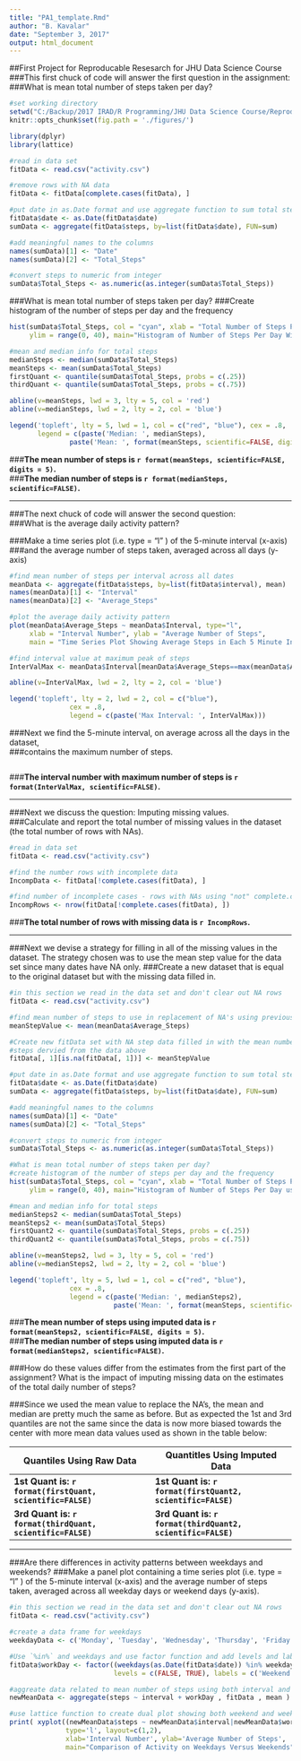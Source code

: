 ---
title: "PA1_template.Rmd"
author: "B. Kavalar"
date: "September 3, 2017"
output: html_document
---
##First Project for Reproducable Resesarch for JHU Data Science Course  
###This first chuck of code will answer the first question in the assignment:  
###What is mean total number of steps taken per day?

```{r}
#set working directory
setwd("C:/Backup/2017 IRAD/R Programming/JHU Data Science Course/Reproducible Research/Week 2/Project 1")
knitr::opts_chunk$set(fig.path = './figures/')

library(dplyr)
library(lattice)

#read in data set
fitData <- read.csv("activity.csv")

#remove rows with NA data
fitData <- fitData[complete.cases(fitData), ]

#put date in as.Date format and use aggregate function to sum total steps per day
fitData$date <- as.Date(fitData$date)
sumData <- aggregate(fitData$steps, by=list(fitData$date), FUN=sum)

#add meaningful names to the columns
names(sumData)[1] <- "Date"
names(sumData)[2] <- "Total_Steps"

#convert steps to numeric from integer
sumData$Total_Steps <- as.numeric(as.integer(sumData$Total_Steps))
```

###What is mean total number of steps taken per day?
###Create histogram of the number of steps per day and the frequency 

```{r}
hist(sumData$Total_Steps, col = "cyan", xlab = "Total Number of Steps Per Day Over the Range",
	 ylim = range(0, 40), main="Histogram of Number of Steps Per Day With No NA Data")

#mean and median info for total steps
medianSteps <- median(sumData$Total_Steps)
meanSteps <- mean(sumData$Total_Steps)
firstQuant <- quantile(sumData$Total_Steps, probs = c(.25))
thirdQuant <- quantile(sumData$Total_Steps, probs = c(.75))

abline(v=meanSteps, lwd = 3, lty = 5, col = 'red')
abline(v=medianSteps, lwd = 2, lty = 2, col = 'blue')

legend('topleft', lty = 5, lwd = 1, col = c("red", "blue"), cex = .8, 
	   legend = c(paste('Median: ', medianSteps), 
	   		   paste('Mean: ', format(meanSteps, scientific=FALSE, digits = 5))))


```

###**The mean number of steps is `r format(meanSteps, scientific=FALSE, digits = 5)`.**  
###**The median number of steps is `r format(medianSteps, scientific=FALSE)`.**

***

###The next chuck of code will answer the second question:  
###What is the average daily activity pattern?

###Make a time series plot (i.e.  type = "l" ) of the 5-minute interval (x-axis)  
###and the average number of steps taken, averaged across all days (y-axis)

```{r}

#find mean number of steps per interval across all dates
meanData <- aggregate(fitData$steps, by=list(fitData$interval), mean)
names(meanData)[1] <- "Interval"
names(meanData)[2] <- "Average_Steps"

#plot the average daily activity pattern
plot(meanData$Average_Steps ~ meanData$Interval, type="l",
	 xlab = "Interval Number", ylab = "Average Number of Steps",
	 main = "Time Series Plot Showing Average Steps in Each 5 Minute Interval")

#find interval value at maximum peak of steps
InterValMax <- meanData$Interval[meanData$Average_Steps==max(meanData$Average_Steps)]

abline(v=InterValMax, lwd = 2, lty = 2, col = 'blue')

legend('topleft', lty = 2, lwd = 2, col = c("blue"),
               cex = .8, 
               legend = c(paste('Max Interval: ', InterValMax)))
```

###Next we find the 5-minute interval, on average across all the days in the dataset,  
###contains the maximum number of steps.

```{r}


```

###**The interval number with maximum number of steps is `r format(InterValMax, scientific=FALSE)`.**

***

###Next we discuss the question:  Imputing missing values.  
###Calculate and report the total number of missing values in the dataset (the total number of rows with  NAs).

```{r}
#read in data set
fitData <- read.csv("activity.csv")

#find the number rows with incomplete data
IncompData <- fitData[!complete.cases(fitData), ]

#find number of incomplete cases - rows with NAs using "not" complete.cases
IncompRows <- nrow(fitData[!complete.cases(fitData), ])

```
###**The total number of rows with missing data is `r IncompRows`.**

***

###Next we devise a strategy for filling in all of the missing values in the dataset. The strategy chosen was to use the mean step value for the data set since many dates have NA only.
###Create a new dataset that is equal to the original dataset but with the missing data filled in.

```{r}

#in this section we read in the data set and don't clear out NA rows
fitData <- read.csv("activity.csv")

#find mean number of steps to use in replacement of NA's using previous calculations
meanStepValue <- mean(meanData$Average_Steps)

#Create new fitData set with NA step data filled in with the mean number of
#steps dervied from the data above
fitData[, 1][is.na(fitData[, 1])] <- meanStepValue

#put date in as.Date format and use aggregate function to sum total steps per day
fitData$date <- as.Date(fitData$date)
sumData <- aggregate(fitData$steps, by=list(fitData$date), FUN=sum)

#add meaningful names to the columns
names(sumData)[1] <- "Date"
names(sumData)[2] <- "Total_Steps"

#convert steps to numeric from integer
sumData$Total_Steps <- as.numeric(as.integer(sumData$Total_Steps))

#What is mean total number of steps taken per day?
#create histogram of the number of steps per day and the frequency 
hist(sumData$Total_Steps, col = "cyan", xlab = "Total Number of Steps Per Day Over the Range", 
	 ylim = range(0, 40), main="Histogram of Number of Steps Per Day using Mean Data for NA's")

#mean and median info for total steps
medianSteps2 <- median(sumData$Total_Steps)
meanSteps2 <- mean(sumData$Total_Steps)
firstQuant2 <- quantile(sumData$Total_Steps, probs = c(.25))
thirdQuant2 <- quantile(sumData$Total_Steps, probs = c(.75))

abline(v=meanSteps2, lwd = 3, lty = 5, col = 'red')
abline(v=medianSteps2, lwd = 2, lty = 2, col = 'blue')

legend('topleft', lty = 5, lwd = 1, col = c("red", "blue"),
               cex = .8, 
               legend = c(paste('Median: ', medianSteps2),
                          paste('Mean: ', format(meanSteps, scientific=FALSE, digits = 5))))

```

###**The mean number of steps using imputed data is `r format(meanSteps2, scientific=FALSE, digits = 5)`.**  
###**The median number of steps using imputed data is `r format(medianSteps2, scientific=FALSE)`.**

###How do these values differ from the estimates from the first part of the assignment? What is the impact of imputing missing data on the estimates of the total daily number of steps?  

###Since we used the mean value to replace the NA's, the mean and median are pretty much the same as before.  But as expected the 1st and 3rd quantiles are not the same since the data is now more biased towards the center with more mean data values used as shown in the table below:

Quantiles Using Raw Data | Quantitles Using Imputed Data
------------- | -------------
**1st Quant is: `r format(firstQuant, scientific=FALSE)`** | **1st Quant is: `r format(firstQuant2, scientific=FALSE)`** 
**3rd Quant is: `r format(thirdQuant, scientific=FALSE)`** | **3rd Quant is: `r format(thirdQuant2, scientific=FALSE)`**
  
***

###Are there differences in activity patterns between weekdays and weekends?
###Make a panel plot containing a time series plot (i.e.  type = "l" ) of the 5-minute interval (x-axis) and the average number of steps taken, averaged across all weekday days or weekend days (y-axis). 

```{r}

#in this section we read in the data set and don't clear out NA rows
fitData <- read.csv("activity.csv")

#create a data frame for weekdays
weekdayData <- c('Monday', 'Tuesday', 'Wednesday', 'Thursday', 'Friday')

#Use `%in%` and weekdays and use factor function and add levels and labels
fitData$workDay <- factor((weekdays(as.Date(fitData$date)) %in% weekdayData), 
						  levels = c(FALSE, TRUE), labels = c('Weekend', 'Weekday'))

#aggreate data related to mean number of steps using both interval and workday
newMeanData <- aggregate(steps ~ interval + workDay , fitData , mean )

#use lattice function to create dual plot showing both weekend and weekday values
print( xyplot((newMeanData$steps ~ newMeanData$interval|newMeanData$workDay),
			  type='l', layout=c(1,2),
			  xlab='Interval Number', ylab='Average Number of Steps',
			  main="Comparison of Activity on Weekdays Versus Weekends"))
```




